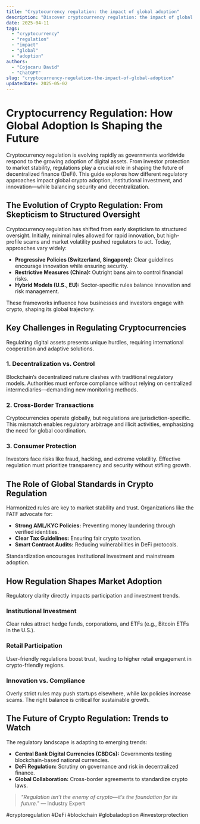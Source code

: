 ```yaml
---
title: "Cryptocurrency regulation: the impact of global adoption"
description: "Discover cryptocurrency regulation: the impact of global adoption with this in-depth guide, providing actionable insights and practical tips to boost your knowledge and results."
date: 2025-04-11
tags:
  - "cryptocurrency"
  - "regulation"
  - "impact"
  - "global"
  - "adoption"
authors:
  - "Cojocaru David"
  - "ChatGPT"
slug: "cryptocurrency-regulation-the-impact-of-global-adoption"
updatedDate: 2025-05-02
---
```


# Cryptocurrency Regulation: How Global Adoption Is Shaping the Future  

Cryptocurrency regulation is evolving rapidly as governments worldwide respond to the growing adoption of digital assets. From investor protection to market stability, regulations play a crucial role in shaping the future of decentralized finance (DeFi). This guide explores how different regulatory approaches impact global crypto adoption, institutional investment, and innovation—while balancing security and decentralization.  

## The Evolution of Crypto Regulation: From Skepticism to Structured Oversight  

Cryptocurrency regulation has shifted from early skepticism to structured oversight. Initially, minimal rules allowed for rapid innovation, but high-profile scams and market volatility pushed regulators to act. Today, approaches vary widely:  

- **Progressive Policies (Switzerland, Singapore):** Clear guidelines encourage innovation while ensuring security.  
- **Restrictive Measures (China):** Outright bans aim to control financial risks.  
- **Hybrid Models (U.S., EU):** Sector-specific rules balance innovation and risk management.  

These frameworks influence how businesses and investors engage with crypto, shaping its global trajectory.  

## Key Challenges in Regulating Cryptocurrencies  

Regulating digital assets presents unique hurdles, requiring international cooperation and adaptive solutions.  

### 1. Decentralization vs. Control  

Blockchain’s decentralized nature clashes with traditional regulatory models. Authorities must enforce compliance without relying on centralized intermediaries—demanding new monitoring methods.  

### 2. Cross-Border Transactions  

Cryptocurrencies operate globally, but regulations are jurisdiction-specific. This mismatch enables regulatory arbitrage and illicit activities, emphasizing the need for global coordination.  

### 3. Consumer Protection  

Investors face risks like fraud, hacking, and extreme volatility. Effective regulation must prioritize transparency and security without stifling growth.  

## The Role of Global Standards in Crypto Regulation  

Harmonized rules are key to market stability and trust. Organizations like the FATF advocate for:  

- **Strong AML/KYC Policies:** Preventing money laundering through verified identities.  
- **Clear Tax Guidelines:** Ensuring fair crypto taxation.  
- **Smart Contract Audits:** Reducing vulnerabilities in DeFi protocols.  

Standardization encourages institutional investment and mainstream adoption.  

## How Regulation Shapes Market Adoption  

Regulatory clarity directly impacts participation and investment trends.  

### Institutional Investment  

Clear rules attract hedge funds, corporations, and ETFs (e.g., Bitcoin ETFs in the U.S.).  

### Retail Participation  

User-friendly regulations boost trust, leading to higher retail engagement in crypto-friendly regions.  

### Innovation vs. Compliance  

Overly strict rules may push startups elsewhere, while lax policies increase scams. The right balance is critical for sustainable growth.  

## The Future of Crypto Regulation: Trends to Watch  

The regulatory landscape is adapting to emerging trends:  

- **Central Bank Digital Currencies (CBDCs):** Governments testing blockchain-based national currencies.  
- **DeFi Regulation:** Scrutiny on governance and risk in decentralized finance.  
- **Global Collaboration:** Cross-border agreements to standardize crypto laws.  

> *"Regulation isn’t the enemy of crypto—it’s the foundation for its future."* — Industry Expert  

#cryptoregulation #DeFi #blockchain #globaladoption #investorprotection